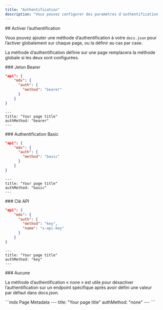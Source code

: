 ```yaml
---
title: "Authentification"
description: "Vous pouvez configurer des paramètres d'authentification pour permettre aux utilisateurs d'utiliser leurs clés API réelles."
---
```




<div id="enabling-authentication">
  ## Activer l’authentification
</div>

Vous pouvez ajouter une méthode d’authentification à votre `docs.json` pour l’activer globalement sur chaque page, ou la définir au cas par case.

La méthode d’authentification définie sur une page remplacera la méthode globale si les deux sont configurées.

<div id="bearer-token">
  ### Jeton Bearer
</div>

<CodeGroup>

```json docs.json
"api": {
    "mdx": {
      "auth": {
        "method": "bearer"
      }
    }
}
```

```mdx Page Metadata
---
title: "Your page title"
authMethod: "bearer"
---
```

</CodeGroup>

<div id="basic-authentication">
  ### Authentification Basic
</div>

<CodeGroup>

```json docs.json
"api": {
    "mdx": {
      "auth": {
        "method": "basic"
      }
    }
}
```

```mdx Page Metadata
---
title: "Your page title"
authMethod: "basic"
---
```

</CodeGroup>

<div id="api-key">
  ### Clé API
</div>

<CodeGroup>

```json docs.json
"api": {
    "mdx": {
      "auth": {
        "method": "key",
        "name": "x-api-key"
      }
    }
}
```

```mdx Page Metadata
---
title: "Your page title"
authMethod: "key"
---
```

</CodeGroup>

<div id="none">
  ### Aucune
</div>

La méthode d’authentification « none » est utile pour désactiver l’authentification sur un endpoint spécifique après avoir défini une valeur par défaut dans docs.json.

<CodeGroup>
```mdx Page Metadata
---
title: "Your page title"
authMethod: "none"
---
```
</CodeGroup>
